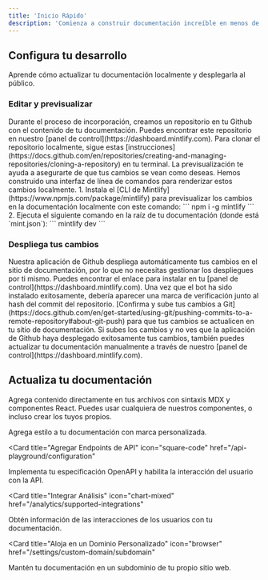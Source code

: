```yaml
---
title: 'Inicio Rápido'
description: 'Comienza a construir documentación increíble en menos de 5 minutos'
---
```


## Configura tu desarrollo

Aprende cómo actualizar tu documentación localmente y desplegarla al público.

### Editar y previsualizar

<AccordionGroup>
  <Accordion icon="github" title="Clona tu documentación localmente">
    Durante el proceso de incorporación, creamos un repositorio en tu Github con
    el contenido de tu documentación. Puedes encontrar este repositorio en nuestro
    [panel de control](https://dashboard.mintlify.com). Para clonar el repositorio
    localmente, sigue estas
    [instrucciones](https://docs.github.com/en/repositories/creating-and-managing-repositories/cloning-a-repository)
    en tu terminal.
  </Accordion>
  <Accordion icon="rectangle-terminal" title="Previsualizar cambios">
    La previsualización te ayuda a asegurarte de que tus cambios se vean como deseas. Hemos construido una
    interfaz de línea de comandos para renderizar estos cambios localmente. 1. Instala el
    [CLI de Mintlify](https://www.npmjs.com/package/mintlify) para previsualizar los
    cambios en la documentación localmente con este comando: ``` npm i -g mintlify ```
    2. Ejecuta el siguiente comando en la raíz de tu documentación (donde está
    `mint.json`): ``` mintlify dev ```
  </Accordion>
</AccordionGroup>

### Despliega tus cambios

<AccordionGroup>

<Accordion icon="message-bot" title="Instala nuestra aplicación de Github">
  Nuestra aplicación de Github despliega automáticamente tus cambios en el sitio de documentación,
  por lo que no necesitas gestionar los despliegues por ti mismo. Puedes encontrar el enlace para instalar en
  tu [panel de control](https://dashboard.mintlify.com). Una vez que el bot ha sido
  instalado exitosamente, debería aparecer una marca de verificación junto al hash del
  commit del repositorio.
</Accordion>
<Accordion icon="rocket" title="Sube tus cambios">
  [Confirma y sube tus cambios a
  Git](https://docs.github.com/en/get-started/using-git/pushing-commits-to-a-remote-repository#about-git-push)
  para que tus cambios se actualicen en tu sitio de documentación. Si subes los cambios y no ves que
  la aplicación de Github haya desplegado exitosamente tus cambios, también puedes
  actualizar tu documentación manualmente a través de nuestro [panel de control](https://dashboard.mintlify.com).
</Accordion>

</AccordionGroup>

## Actualiza tu documentación

Agrega contenido directamente en tus archivos con sintaxis MDX y componentes React. Puedes usar cualquiera de nuestros componentes, o incluso crear los tuyos propios.

<CardGroup>

<Card title="Estiliza tu Documentación" icon="paintbrush" href="/settings/global">
  Agrega estilo a tu documentación con marca personalizada.
</Card>

<Card
  title="Agregar Endpoints de API"
  icon="square-code"
  href="/api-playground/configuration"
>
  Implementa tu especificación OpenAPI y habilita la interacción del usuario con la API.
</Card>

<Card
  title="Integrar Análisis"
  icon="chart-mixed"
  href="/analytics/supported-integrations"
>
  Obtén información de las interacciones de los usuarios con tu documentación.
</Card>

<Card
  title="Aloja en un Dominio Personalizado"
  icon="browser"
  href="/settings/custom-domain/subdomain"
>
  Mantén tu documentación en un subdominio de tu propio sitio web.
</Card>

</CardGroup>
